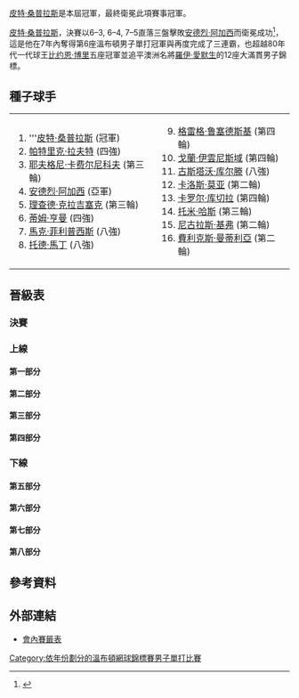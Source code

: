{{noteTA
|G1=Tennis
|1=zh-hans:轮;zh-hant:圈
|2=zh-hans:半区;zh-hant:半部;
|3=zh-hans:半决赛;zh-hk:準決賽;zh-tw:四強;
|4=zh-hans:半準决赛;zh-hk:半準決賽;zh-tw:八強;
|5=zh-hans:溫布爾登;zh-hk:溫布頓;zh-tw:溫布頓;
}}

{{GrandSlamEvents|1999|溫布頓網球錦標賽|
 | defchamp = {{flagicon|USA}} [[皮特·桑普拉斯|皮特·桑普拉斯]]
 | champ = {{flagicon|USA}} [[皮特·桑普拉斯|皮特·桑普拉斯]]
 | runner = {{flagicon|USA}} [[安德烈·阿加西|安德烈·阿加西]]
 | score = 6–3, 6–4, 7–5
}}

{{main|1999年溫布爾登網球錦標賽}}

[[皮特·桑普拉斯|皮特·桑普拉斯]]是本屆冠軍，最終衛冕此項賽事冠軍。

[[皮特·桑普拉斯|皮特·桑普拉斯]]，決賽以6–3, 6–4, 7–5直落三盤擊敗[[安德烈·阿加西|安德烈·阿加西]]而衛冕成功<ref>{{Cite web |url=http://www.nytimes.com/1999/07/05/sports/tennis-sampras-scales-summit-davenport-dismisses-legend-6th-title-comes-against.html |title=TENNIS: Sampras Scales the Summit as Davenport Dismisses a Legend; 6th Title Comes Against Agassi - The New York Times<!-- 机器人生成的标题 --> |accessdate=2010-03-25 |archive-date=2017-09-17 |archive-url=https://web.archive.org/web/20170917221653/http://www.nytimes.com/1999/07/05/sports/tennis-sampras-scales-summit-davenport-dismisses-legend-6th-title-comes-against.html |dead-url=no }}</ref>，這是他在7年內奪得第6座溫布頓男子單打冠軍與再度完成了三連霸，也超越80年代一代球王[[比约恩·博里|比约恩·博里]]五座冠軍並追平澳洲名將[[羅伊·愛默生|羅伊·愛默生]]的12座大滿貫男子錦標。
		
==種子球手==
{|
|valign=top|
<ol>
<li> {{flagicon|USA}} '''[[皮特·桑普拉斯|皮特·桑普拉斯]] (冠軍)
<li> {{flagicon|AUS}} [[帕特里克·拉夫特|帕特里克·拉夫特]] (四強)
<li> {{flagicon|RUS}} [[耶夫格尼·卡费尔尼科夫|耶夫格尼·卡费尔尼科夫]] (第三輪)
<li> {{flagicon|USA}} [[安德烈·阿加西|安德烈·阿加西]] (亞軍)
<li> {{flagicon|NED}} [[理查德·克拉吉塞克|理查德·克拉吉塞克]] (第三輪)
<li> {{flagicon|GBR}} [[蒂姆·亨曼|蒂姆·亨曼]] (四強)
<li> {{flagicon|AUS}} [[馬克·菲利普西斯|馬克·菲利普西斯]] (八強)
<li> {{flagicon|USA}} [[托德·馬丁|托德·馬丁]] (八強)
</ol>
|valign=top|
<ol start=9>
<li> {{flagicon|GBR}} [[格雷格·鲁塞德斯基|格雷格·鲁塞德斯基]] (第四輪)
<li> {{flagicon|CRO}} [[戈蘭·伊雲尼斯域|戈蘭·伊雲尼斯域]] (第四輪)
<li> {{flagicon|BRA}} [[古斯塔沃·库尔滕|古斯塔沃·库尔滕]] (八強)
<li> {{flagicon|ESP}} [[卡洛斯·莫亚|卡洛斯·莫亚]] (第二輪)
<li> {{flagicon|SVK}} [[卡罗尔·库切拉|卡罗尔·库切拉]] (第四輪)
<li> {{flagicon|GER}} [[托米·哈斯|托米·哈斯]] (第三輪)
<li> {{flagicon|GER}} [[尼古拉斯·基弗|尼古拉斯·基弗]] (第二輪)
<li> {{flagicon|ESP}} [[費利克斯·曼蒂利亞|費利克斯·曼蒂利亞]] (第二輪)
</ol>
|}
==晉級表==
{{Draw key}}
=== 決賽 ===
{{8TeamBracket-Tennis5
| RD1=八強
| RD2=四強
| RD3=決賽
| team-width=175

| RD1-team1={{flagicon|USA}} '''[[皮特·桑普拉斯|桑普拉斯]]
| RD1-seed1=1
| RD1-team2={{flagicon|AUS}} [[馬克·菲利普西斯|菲利普西斯]]
| RD1-seed2=7
| RD1-score1-1=4
| RD1-score2-1='''6
| RD1-score1-2='''2
| RD1-score2-2=1
| RD1-score2-3=r

| RD1-team3={{flagicon|FRA}} [[塞德里克·皮奥林|皮奥林]]
| RD1-seed3= 
| RD1-team4={{flagicon|GBR}} '''[[蒂姆·亨曼|亨曼]]
| RD1-seed4=6
| RD1-score3-1=4
| RD1-score4-1='''6
| RD1-score3-2=2
| RD1-score4-2='''6
| RD1-score3-3='''6
| RD1-score4-3=4
| RD1-score3-4=3
| RD1-score4-4='''6

| RD1-team5={{flagicon|BRA}} [[古斯塔沃·库尔滕|库尔滕]]
| RD1-seed5=11
| RD1-team6={{flagicon|USA}} '''[[安德烈·阿加西|阿加西]]
| RD1-seed6=4
| RD1-score5-1=3
| RD1-score6-1='''6
| RD1-score5-2=4
| RD1-score6-2='''6
| RD1-score5-3=4
| RD1-score6-3='''6

| RD1-team7={{flagicon|USA}} [[托德·馬丁|馬丁]]
| RD1-seed7=8
| RD1-team8={{flagicon|AUS}} '''[[帕特里克·拉夫特|拉夫特]]
| RD1-seed8=2
| RD1-score7-1=3
| RD1-score8-1='''6
| RD1-score7-2='''7<sup>7</sup>
| RD1-score8-2=6<sup>5</sup>
| RD1-score7-3=6<sup>5</sup>
| RD1-score8-3='''7<sup>7</sup>
| RD1-score7-4=6<sup>3</sup>
| RD1-score8-4='''7<sup>7</sup>

| RD2-team1={{flagicon|USA}} '''[[皮特·桑普拉斯|桑普拉斯]]
| RD2-seed1=1
| RD2-team2={{flagicon|GBR}} [[蒂姆·亨曼|亨曼]]
| RD2-seed2=6
| RD2-score1-1=3
| RD2-score2-1='''6
| RD2-score1-2='''6
| RD2-score2-2=4
| RD2-score1-3='''6
| RD2-score2-3=3
| RD2-score1-4='''6
| RD2-score2-4=4

| RD2-team3={{flagicon|USA}} '''[[安德烈·阿加西|阿加西]]
| RD2-seed3=4
| RD2-team4={{flagicon|AUS}} [[帕特里克·拉夫特|拉夫特]]
| RD2-seed4=2
| RD2-score3-1='''7
| RD2-score4-1=5
| RD2-score3-2='''7<sup>7</sup>
| RD2-score4-2=6<sup>5</sup>
| RD2-score3-3='''6
| RD2-score4-3=2

| RD3-team1={{flagicon|USA}} '''[[皮特·桑普拉斯|桑普拉斯]]
| RD3-seed1=1
| RD3-team2={{flagicon|USA}} [[安德烈·阿加西|阿加西]]
| RD3-seed2=4
| RD3-score1-1='''6
| RD3-score2-1=3
| RD3-score1-2='''6
| RD3-score2-2=4
| RD3-score1-3='''7
| RD3-score2-3=5
}}

===上線===
====第一部分====
{{16TeamBracket-Compact-Tennis5
| RD1=第一輪
| RD2=第二輪
| RD3=第三輪
| RD4=第四輪

| RD4-team01={{flagicon|USA}} '''[[皮特·桑普拉斯|桑普拉斯]]
| RD4-seed01=1
| RD4-team02={{flagicon|CAN}} [[Daniel_Nestor|D Nestor]]
| RD4-seed02= 
| RD4-score01-1='''6
| RD4-score02-1=3
| RD4-score01-2='''6
| RD4-score02-2=4
| RD4-score01-3='''6
| RD4-score02-3=2

| RD3-team01={{flagicon|USA}} '''[[皮特·桑普拉斯|桑普拉斯]]
| RD3-seed01=1
| RD3-team02={{flagicon|GBR}} [[Danny_Sapsford|D Sapsford]]
| RD3-seed02=Q
| RD3-score01-1='''6
| RD3-score02-1=3
| RD3-score01-2='''6
| RD3-score02-2=4
| RD3-score01-3='''7
| RD3-score02-3=5

| RD3-team03={{flagicon|CAN}} '''[[Daniel_Nestor|D Nestor]]
| RD3-seed03= 
| RD3-team04={{flagicon|USA}} [[Paul_Goldstein|P Goldstein]]
| RD3-seed04= 
| RD3-score03-1='''6
| RD3-score04-1=3
| RD3-score03-2=6<sup>3</sup>
| RD3-score04-2='''7<sup>7</sup>
| RD3-score03-3='''6
| RD3-score04-3=0
| RD3-score03-4=6<sup>4</sup>
| RD3-score04-4='''7<sup>7</sup>
| RD3-score03-5='''6
| RD3-score04-5=4

| RD2-team01={{flagicon|USA}} '''[[皮特·桑普拉斯|桑普拉斯]]
| RD2-seed01=1
| RD2-team02={{flagicon|CAN}} [[Sébastien_Lareau|S Lareau]]
| RD2-seed02= 
| RD2-score01-1='''6
| RD2-score02-1=4
| RD2-score01-2='''6
| RD2-score02-2=2
| RD2-score01-3='''6
| RD2-score02-3=3

| RD2-team03={{flagicon|ESP}} [[Galo_Blanco|G Blanco]]
| RD2-seed03= 
| RD2-team04={{flagicon|GBR}} '''[[Danny_Sapsford|D Sapsford]]
| RD2-seed04=Q
| RD2-score03-1=3
| RD2-score04-1='''6
| RD2-score03-2='''6
| RD2-score04-2=3
| RD2-score03-3=4
| RD2-score04-3='''6
| RD2-score03-4=2
| RD2-score04-4='''6

| RD2-team05={{flagicon|CAN}} '''[[Daniel_Nestor|D Nestor]]
| RD2-seed05= 
| RD2-team06={{flagicon|UKR}} [[Andriy_Medvedev|A Medvedev]]
| RD2-seed06= 
| RD2-score05-1='''6
| RD2-score06-1=1
| RD2-score05-2='''7
| RD2-score06-2=5
| RD2-score05-3='''6
| RD2-score06-3=3

| RD2-team07={{flagicon|USA}} '''[[Paul_Goldstein|P Goldstein]]
| RD2-seed07= 
| RD2-team08={{flagicon|ESP}} [[費利克斯·曼蒂利亞|曼蒂利亞]]
| RD2-seed08=16
| RD2-score07-1='''6
| RD2-score08-1=2
| RD2-score07-2='''6
| RD2-score08-2=4
| RD2-score07-3=6<sup>5</sup>
| RD2-score08-3='''7<sup>7</sup>
| RD2-score07-4='''6
| RD2-score08-4=2

| RD1-team01={{flagicon|USA}} '''[[皮特·桑普拉斯|桑普拉斯]]
| RD1-seed01=1
| RD1-team02={{flagicon|AUS}} [[Scott_Draper|S Draper]]
| RD1-seed02= 
| RD1-score01-1='''6
| RD1-score02-1=3
| RD1-score01-2='''6
| RD1-score02-2=4
| RD1-score01-3='''6
| RD1-score02-3=4

| RD1-team03={{flagicon|CAN}} '''[[Sébastien_Lareau|S Lareau]]
| RD1-seed03= 
| RD1-team04={{flagicon|ZIM}} [[Wayne_Black|W Black]]
| RD1-seed04= 
| RD1-score03-1='''6
| RD1-score04-1=1
| RD1-score03-2=3
| RD1-score04-2='''6
| RD1-score03-3='''6
| RD1-score04-3=3
| RD1-score03-4='''6
| RD1-score04-4=3

| RD1-team05={{flagicon|ESP}} '''[[Galo_Blanco|G Blanco]]
| RD1-seed05= 
| RD1-team06={{flagicon|JPN}} [[Takao_Suzuki|T Suzuki]]
| RD1-seed06= 
| RD1-score05-1='''6
| RD1-score06-1=4
| RD1-score05-2=3
| RD1-score06-2='''6
| RD1-score05-3='''7<sup>7</sup>
| RD1-score06-3=6<sup>4</sup>
| RD1-score05-4='''7<sup>9</sup>
| RD1-score06-4=6<sup>7</sup>

| RD1-team07={{flagicon|ESP}} [[Julian_Alonso|J Alonso]]
| RD1-seed07= 
| RD1-team08={{flagicon|GBR}} '''[[Danny_Sapsford|D Sapsford]]
| RD1-seed08=Q
| RD1-score07-1=2
| RD1-score08-1='''6
| RD1-score07-2=2
| RD1-score08-2='''6
| RD1-score07-3=5
| RD1-score08-3='''7

| RD1-team09={{flagicon|CAN}} '''[[Daniel_Nestor|D Nestor]]
| RD1-seed09= 
| RD1-team10={{flagicon|AUT}} [[Stefan_Koubek|S Koubek]]
| RD1-seed10= 
| RD1-score09-1='''6
| RD1-score10-1=2
| RD1-score09-2='''6
| RD1-score10-2=3
| RD1-score09-3='''6
| RD1-score10-3=4

| RD1-team11={{flagicon|UKR}} '''[[Andriy_Medvedev|A Medvedev]]
| RD1-seed11= 
| RD1-team12={{flagicon|DEU}} [[Bernd_Karbacher|B Karbacher]]
| RD1-seed12= 
| RD1-score11-1='''7<sup>7</sup>
| RD1-score12-1=6<sup>1</sup>
| RD1-score11-2='''7<sup>7</sup>
| RD1-score12-2=6<sup>3</sup>
| RD1-score11-3='''6
| RD1-score12-3=4

| RD1-team13={{flagicon|NED}} [[Jan_Siemerink|J Siemerink]]
| RD1-seed13= 
| RD1-team14={{flagicon|USA}} '''[[Paul_Goldstein|P Goldstein]]
| RD1-seed14= 
| RD1-score13-1=4
| RD1-score14-1='''6
| RD1-score13-2='''7
| RD1-score14-2=5
| RD1-score13-3='''6
| RD1-score14-3=4
| RD1-score13-4=2
| RD1-score14-4='''6
| RD1-score13-5=1
| RD1-score14-5='''6

| RD1-team15={{flagicon|USA}} [[Vince_Spadea|V Spadea]]
| RD1-seed15= 
| RD1-team16={{flagicon|ESP}} '''[[費利克斯·曼蒂利亞|曼蒂利亞]]
| RD1-seed16=16
| RD1-score15-1=6<sup>2</sup>
| RD1-score16-1='''7<sup>7</sup>
| RD1-score15-2=6<sup>4</sup>
| RD1-score16-2='''7<sup>7</sup>
| RD1-score15-3='''6
| RD1-score16-3=4
| RD1-score15-4=6<sup>7</sup>
| RD1-score16-4='''7<sup>9</sup>
}}

====第二部分====
{{16TeamBracket-Compact-Tennis5
| RD1=第一輪
| RD2=第二輪
| RD3=第三輪
| RD4=第四輪

| RD4-team01={{flagicon|GBR}} [[格雷格·鲁塞德斯基|鲁塞德斯基]]
| RD4-seed01=9
| RD4-team02={{flagicon|AUS}} '''[[馬克·菲利普西斯|菲利普西斯]]
| RD4-seed02=7
| RD4-score01-1='''6'''
| RD4-score02-1=2
| RD4-score01-2=6<sup>4</sup>
| RD4-score02-2='''7<sup>7</sup>'''
| RD4-score01-3=3
| RD4-score02-3='''6'''
| RD4-score01-4=1
| RD4-score02-4='''6'''

| RD3-team01={{flagicon|GBR}} '''[[格雷格·鲁塞德斯基|鲁塞德斯基]]
| RD3-seed01=9
| RD3-team02={{flagicon|SWE}} [[Magnus_Norman|M Norman]]
| RD3-seed02= 
| RD3-score01-1='''6'''
| RD3-score02-1=3
| RD3-score01-2='''6'''
| RD3-score02-2=4
| RD3-score01-3='''7'''
| RD3-score02-3=5

| RD3-team03={{flagicon|ESP}} [[Francisco_Clavet|F Clavet]]
| RD3-seed03= 
| RD3-team04={{flagicon|AUS}} '''[[馬克·菲利普西斯|菲利普西斯]]
| RD3-seed04=7
| RD3-score03-1=5
| RD3-score04-1='''7'''
| RD3-score03-2=4
| RD3-score04-2='''6'''
| RD3-score03-3=4
| RD3-score04-3='''6'''

| RD2-team01={{flagicon|GBR}} '''[[格雷格·鲁塞德斯基|鲁塞德斯基]]
| RD2-seed01=9
| RD2-team02={{flagicon|GBR}} [[Arvind_Parmar|A Parmar]]
| RD2-seed02=Q
| RD2-score01-1='''6'''
| RD2-score02-1=3
| RD2-score01-2='''6'''
| RD2-score02-2=4
| RD2-score01-3='''7<sup>7</sup>'''
| RD2-score02-3=6<sup>3</sup>

| RD2-team03={{flagicon|SWE}} '''[[Magnus_Norman|M Norman]]
| RD2-seed03= 
| RD2-team04={{flagicon|FRA}} [[Fabrice_Santoro|F Santoro]]
| RD2-seed04= 
| RD2-score03-1='''6'''
| RD2-score04-1=2
| RD2-score03-2='''6'''
| RD2-score04-2=3
| RD2-score03-3='''7<sup>7</sup>'''
| RD2-score04-3=6<sup>5</sup>

| RD2-team05={{flagicon|SWE}} [[Thomas_Johansson|T Johansson]]
| RD2-seed05= 
| RD2-team06={{flagicon|ESP}} '''[[Francisco_Clavet|F Clavet]]'''
| RD2-seed06= 
| RD2-score05-1='''6'''
| RD2-score06-1=4
| RD2-score05-2='''6'''
| RD2-score06-2=1
| RD2-score05-3=1
| RD2-score06-3='''6'''
| RD2-score05-4=3
| RD2-score06-4='''6'''
| RD2-score05-5=4
| RD2-score06-5='''6'''

| RD2-team07={{flagicon|AUS}} [[Mark_Woodforde|M Woodforde]]
| RD2-seed07= 
| RD2-team08={{flagicon|AUS}} '''[[馬克·菲利普西斯|菲利普西斯]]
| RD2-seed08=7
| RD2-score07-1='''7<sup>7</sup>'''
| RD2-score08-1=6<sup>4</sup>
| RD2-score07-2=6<sup>6</sup>
| RD2-score08-2='''7<sup>8</sup>'''
| RD2-score07-3=6<sup>5</sup>
| RD2-score08-3='''7<sup>7</sup>'''
| RD2-score07-4=4
| RD2-score08-4='''6'''

| RD1-team01={{flagicon|GBR}} '''[[格雷格·鲁塞德斯基|鲁塞德斯基]]
| RD1-seed01=9
| RD1-team02={{flagicon|AUS}} [[Jason_Stoltenberg|J Stoltenberg]]
| RD1-seed02= 
| RD1-score01-1='''6'''
| RD1-score02-1=1
| RD1-score01-2='''6'''
| RD1-score02-2=4
| RD1-score01-3='''6'''
| RD1-score02-3=2

| RD1-team03={{flagicon|ESP}} [[Álbert_Costa|Á Costa]]
| RD1-seed03= 
| RD1-team04={{flagicon|GBR}} '''[[Arvind_Parmar|A Parmar]]
| RD1-seed04=Q
| RD1-score03-1='''6'''
| RD1-score04-1=0
| RD1-score03-2=6<sup>5</sup>
| RD1-score04-2='''7<sup>7</sup>'''
| RD1-score03-3=3
| RD1-score04-3='''6'''
| RD1-score03-4=3
| RD1-score04-4='''6'''

| RD1-team05={{flagicon|ARG}} [[Gastón_Gaudio|G Gaudio]]
| RD1-seed05= 
| RD1-team06={{flagicon|SWE}} '''[[Magnus_Norman|M Norman]]
| RD1-seed06= 
| RD1-score05-1=4
| RD1-score06-1='''6'''
| RD1-score05-2=5
| RD1-score06-2='''7'''
| RD1-score05-3=5
| RD1-score06-3='''7'''

| RD1-team07={{flagicon|GBR}} [[Luke_Milligan|L Milligan]]
| RD1-seed07=WC
| RD1-team08={{flagicon|FRA}} '''[[Fabrice_Santoro|F Santoro]]
| RD1-seed08= 
| RD1-score07-1=4
| RD1-score08-1='''6'''
| RD1-score07-2=5
| RD1-score08-2='''7'''
| RD1-score07-3=6<sup>0</sup>
| RD1-score08-3='''7<sup>7</sup>'''

| RD1-team09={{flagicon|SWE}} '''[[Thomas_Johansson|T Johansson]]
| RD1-seed09= 
| RD1-team10={{flagicon|USA}} [[Richey_Reneberg|R Reneberg]]
| RD1-seed10=Q
| RD1-score09-1=5
| RD1-score10-1='''7'''
| RD1-score09-2='''7<sup>7</sup>'''
| RD1-score10-2=6<sup>5</sup>
| RD1-score09-3='''6'''
| RD1-score10-3=3
| RD1-score09-4=4
| RD1-score10-4='''6'''
| RD1-score09-5='''6'''
| RD1-score10-5=1

| RD1-team11={{flagicon|GER}} [[Michael_Kohlmann|M Kohlmann]]
| RD1-seed11=LL
| RD1-team12={{flagicon|ESP}} '''[[Francisco_Clavet|F Clavet]]
| RD1-seed12= 
| RD1-score11-1=2
| RD1-score12-1='''6'''
| RD1-score11-2='''6'''
| RD1-score12-2=1
| RD1-score11-3='''6'''
| RD1-score12-3=3
| RD1-score11-4=5
| RD1-score12-4='''7'''
| RD1-score11-5=4
| RD1-score12-5='''6'''

| RD1-team13={{flagicon|AUS}} '''[[Mark_Woodforde|M Woodforde]]
| RD1-seed13= 
| RD1-team14={{flagicon|SVK}} [[Dominik_Hrbatý|D Hrbatý]]
| RD1-seed14= 
| RD1-score13-1='''6'''
| RD1-score14-1=4
| RD1-score13-2='''6'''
| RD1-score14-2=2
| RD1-score13-3='''6'''
| RD1-score14-3=2

| RD1-team15={{flagicon|BEL}} [[Xavier_Malisse|X Malisse]]
| RD1-seed15= 
| RD1-team16={{flagicon|AUS}} '''[[馬克·菲利普西斯|菲利普西斯]]
| RD1-seed16=7
| RD1-score15-1='''7<sup>7</sup>'''
| RD1-score16-1=6<sup>4</sup>
| RD1-score15-2=4
| RD1-score16-2='''6'''
| RD1-score15-3=3
| RD1-score16-3='''6'''
| RD1-score15-4=4
| RD1-score16-4='''6'''
}}

====第三部分====
{{16TeamBracket-Compact-Tennis5
| RD1=第一輪
| RD2=第二輪
| RD3=第三輪
| RD4=第四輪

| RD4-team01={{flagicon|FRA}} '''[[塞德里克·皮奥林|皮奥林]]'''
| RD4-seed01= 
| RD4-team02={{flagicon|SVK}} [[卡罗尔·库切拉|库切拉]]
| RD4-seed02=13
| RD4-score01-1='''6'''
| RD4-score02-1=4
| RD4-score01-2=5
| RD4-score02-2='''7'''
| RD4-score01-3='''7<sup>7</sup>'''
| RD4-score02-3=6<sup>5</sup>
| RD4-score01-4=4
| RD4-score02-4='''6'''
| RD4-score01-5='''6'''
| RD4-score02-5=3

| RD3-team01={{flagicon|RUS}} [[耶夫格尼·卡费尔尼科夫|卡费尔尼科夫]]
| RD3-seed01=3
| RD3-team02={{flagicon|FRA}} '''[[塞德里克·皮奥林|皮奥林]]'''
| RD3-seed02= 
| RD3-score01-1='''6'''
| RD3-score02-1=3
| RD3-score01-2=4
| RD3-score02-2='''6'''
| RD3-score01-3=0
| RD3-score02-3='''1'''
| RD3-score01-4=r

| RD3-team03={{flagicon|CZE}} [[Daniel_Vacek|D Vacek]]
| RD3-seed03= 
| RD3-team04={{flagicon|SVK}} '''[[卡罗尔·库切拉|库切拉]]'''
| RD3-seed04=13
| RD3-score03-1=1
| RD3-score04-1='''6'''
| RD3-score03-2=3
| RD3-score04-2='''6'''
| RD3-score03-3='''6'''
| RD3-score04-3=3
| RD3-score03-4=6<sup>4</sup>
| RD3-score04-4='''7<sup>7</sup>'''

| RD2-team01={{flagicon|RUS}} '''[[耶夫格尼·卡费尔尼科夫|卡费尔尼科夫]]'''
| RD2-seed01=3
| RD2-team02={{flagicon|THA}} [[Paradorn_Srichaphan|P Srichaphan]]
| RD2-seed02=Q
| RD2-score01-1=6<sup>4</sup>
| RD2-score02-1='''7<sup>7</sup>'''
| RD2-score01-2='''6'''
| RD2-score02-2=4
| RD2-score01-3='''7<sup>7</sup>'''
| RD2-score02-3=6<sup>4</sup>
| RD2-score01-4='''6'''
| RD2-score02-4=4

| RD2-team03={{flagicon|FRA}} '''[[塞德里克·皮奥林|皮奥林]]'''
| RD2-seed03= 
| RD2-team04={{flagicon|FRA}} [[Arnaud_Clément|A Clément]]
| RD2-seed04= 
| RD2-score03-1='''6'''
| RD2-score04-1=3
| RD2-score03-2='''6'''
| RD2-score04-2=1
| RD2-score03-3='''6'''
| RD2-score04-3=3

| RD2-team05={{flagicon|CZE}} '''[[Daniel_Vacek|D Vacek]]'''
| RD2-seed05= 
| RD2-team06={{flagicon|ITA}} [[Gianluca_Pozzi|G Pozzi]]
| RD2-seed06= 
| RD2-score05-1=4
| RD2-score06-1='''6'''
| RD2-score05-2='''6'''
| RD2-score06-2=3
| RD2-score05-3='''7<sup>8</sup>'''
| RD2-score06-3=6<sup>6</sup>
| RD2-score05-4=5
| RD2-score06-4='''7'''
| RD2-score05-5='''6'''
| RD2-score06-5=3

| RD2-team07={{flagicon|BRA}} [[André_Sá|A Sá]]
| RD2-seed07=Q
| RD2-team08={{flagicon|SVK}} '''[[卡罗尔·库切拉|库切拉]]
| RD2-seed08=13
| RD2-score07-1=6<sup>4</sup>
| RD2-score08-1='''7<sup>7</sup>'''
| RD2-score07-2=3
| RD2-score08-2='''6'''
| RD2-score07-3=2
| RD2-score08-3='''6'''

| RD1-team01={{flagicon|RUS}} '''[[耶夫格尼·卡费尔尼科夫|卡费尔尼科夫]]
| RD1-seed01=3
| RD1-team02={{flagicon|SWE}} [[Magnus_Larsson|M Larsson]]
| RD1-seed02= 
| RD1-score01-1=6<sup>4</sup>
| RD1-score02-1='''7<sup>7</sup>'''
| RD1-score01-2='''7'''
| RD1-score02-2=5
| RD1-score01-3='''7<sup>8</sup>'''
| RD1-score02-3=6<sup>6</sup>
| RD1-score01-4=4
| RD1-score02-4='''6'''
| RD1-score01-5='''7'''
| RD1-score02-5=5

| RD1-team03={{flagicon|THA}} '''[[Paradorn_Srichaphan|P Srichaphan]]
| RD1-seed03=Q
| RD1-team04={{flagicon|FRA}} [[Guillaume_Raoux|G Raoux]]
| RD1-seed04= 
| RD1-score03-1='''6'''
| RD1-score04-1=2
| RD1-score03-2='''6'''
| RD1-score04-2=4
| RD1-score03-3='''7<sup>9</sup>'''
| RD1-score04-3=6<sup>7</sup>

| RD1-team05={{flagicon|CZE}} [[Martin_Damm|M Damm]]
| RD1-seed05= 
| RD1-team06={{flagicon|FRA}} '''[[塞德里克·皮奥林|皮奥林]]
| RD1-seed06= 
| RD1-score05-1=6<sup>7</sup>
| RD1-score06-1='''7<sup>9</sup>'''
| RD1-score05-2=4
| RD1-score06-2='''6'''
| RD1-score05-3=2
| RD1-score06-3='''6'''

| RD1-team07={{flagicon|FRA}} '''[[Arnaud_Clément|A Clément]]
| RD1-seed07= 
| RD1-team08={{flagicon|ESP}} [[Albert_Portas|A Portas]]
| RD1-seed08= 
| RD1-score07-1='''6'''
| RD1-score08-1=3
| RD1-score07-2='''6'''
| RD1-score08-2=2
| RD1-score07-3='''6'''
| RD1-score08-3=4

| RD1-team09={{flagicon|CZE}} '''[[Daniel_Vacek|D Vacek]]
| RD1-seed09= 
| RD1-team10={{flagicon|CZE}} [[Bohdan_Ulihrach|B Ulihrach]]
| RD1-seed10= 
| RD1-score09-1='''6'''
| RD1-score10-1=1
| RD1-score09-2='''6'''
| RD1-score10-2=2
| RD1-score09-3='''6'''
| RD1-score10-3=4

| RD1-team11={{flagicon|ITA}} '''[[Gianluca_Pozzi|G Pozzi]]
| RD1-seed11= 
| RD1-team12={{flagicon|BLR}} [[Vladimir_Voltchkov|V Voltchkov]]
| RD1-seed12= 
| RD1-score11-1='''7<sup>8</sup>'''
| RD1-score12-1=6<sup>6</sup>
| RD1-score11-2='''6'''
| RD1-score12-2=2
| RD1-score11-3='''6'''
| RD1-score12-3=2

| RD1-team13={{flagicon|BRA}} '''[[André_Sá|A Sá]]
| RD1-seed13=Q
| RD1-team14={{flagicon|IND}} [[Leander_Paes|L Paes]]
| RD1-seed14= 
| RD1-score13-1='''6'''
| RD1-score14-1=4
| RD1-score13-2='''6'''
| RD1-score14-2=4
| RD1-score13-3='''7<sup>7</sup>'''
| RD1-score14-3=6<sup>4</sup>

| RD1-team15={{flagicon|MEX}} [[Alejandro_Hernandez|A Hernandez]]
| RD1-seed15=Q
| RD1-team16={{flagicon|SVK}} '''[[卡罗尔·库切拉|库切拉]]
| RD1-seed16=13
| RD1-score15-1=2
| RD1-score16-1='''6'''
| RD1-score15-2=1
| RD1-score16-2='''6'''
| RD1-score15-3=2
| RD1-score16-3='''6'''
}}

====第四部分====
{{16TeamBracket-Compact-Tennis5
| RD1=第一輪
| RD2=第二輪
| RD3=第三輪
| RD4=第四輪

| RD4-team01={{flagicon|USA}} [[吉姆·考瑞尔|考瑞尔]]
| RD4-seed01= 
| RD4-team02={{flagicon|GBR}} '''[[蒂姆·亨曼|亨曼]]
| RD4-seed02=6
| RD4-score01-1='''6'''
| RD4-score02-1=4
| RD4-score01-2=5
| RD4-score02-2='''7'''
| RD4-score01-3=5
| RD4-score02-3='''7'''
| RD4-score01-4='''7<sup>7</sup>'''
| RD4-score02-4=6<sup>5</sup>
| RD4-score01-5=7
| RD4-score02-5='''9'''

| RD3-team01={{flagicon|USA}} '''[[吉姆·考瑞尔|考瑞尔]]
| RD3-seed01= 
| RD3-team02={{flagicon|NED}} [[Sjeng_Schalken|S Schalken]]
| RD3-seed02= 
| RD3-score01-1='''7<sup>7</sup>'''
| RD3-score02-1=6<sup>2</sup>
| RD3-score01-2=3
| RD3-score02-2='''6'''
| RD3-score01-3=3
| RD3-score02-3='''6'''
| RD3-score01-4='''7'''
| RD3-score02-4=5
| RD3-score01-5='''13'''
| RD3-score02-5=11

| RD3-team03={{flagicon|FRA}} [[Sébastien_Grosjean|S Grosjean]]
| RD3-seed03= 
| RD3-team04={{flagicon|GBR}} '''[[蒂姆·亨曼|亨曼]]
| RD3-seed04=6
| RD3-score03-1=1
| RD3-score04-1='''6'''
| RD3-score03-2='''7<sup>10</sup>'''
| RD3-score04-2=6<sup>8</sup>
| RD3-score03-3=3
| RD3-score04-3='''6'''
| RD3-score03-4=2
| RD3-score04-4='''6'''

| RD2-team01={{flagicon|ESP}} [[卡洛斯·莫亚|莫亚]]
| RD2-seed01=12
| RD2-team02={{flagicon|USA}} '''[[吉姆·考瑞尔|考瑞尔]]
| RD2-seed02= 
| RD2-score01-1=3
| RD2-score02-1='''6'''
| RD2-score01-2='''6'''
| RD2-score02-2=3
| RD2-score01-3=6<sup>1</sup>
| RD2-score02-3='''7<sup>7</sup>'''
| RD2-score01-4='''6'''
| RD2-score02-4=3
| RD2-score01-5=2
| RD2-score02-5='''6'''

| RD2-team03={{flagicon|AUS}} [[Andrew_Ilie|A Ilie]]
| RD2-seed03= 
| RD2-team04={{flagicon|NED}} '''[[Sjeng_Schalken|S Schalken]]
| RD2-seed04= 
| RD2-score03-1=4
| RD2-score04-1='''6'''
| RD2-score03-2=1
| RD2-score04-2='''6'''
| RD2-score03-3='''6'''
| RD2-score04-3=2
| RD2-score03-4=3
| RD2-score04-4='''6'''

| RD2-team05={{flagicon|FRA}} '''[[Sébastien_Grosjean|S Grosjean]]
| RD2-seed05= 
| RD2-team06={{flagicon|GBR}} [[傑米·德爾加多|傑米·德爾加多]]
| RD2-seed06=Q
| RD2-score05-1='''6'''
| RD2-score06-1=2
| RD2-score05-2='''6'''
| RD2-score06-2=2
| RD2-score05-3='''7<sup>7</sup>'''
| RD2-score06-3=6<sup>2</sup>

| RD2-team07={{flagicon|USA}} [[Chris_Woodruff|C Woodruff]]
| RD2-seed07= 
| RD2-team08={{flagicon|GBR}} '''[[蒂姆·亨曼|亨曼]]
| RD2-seed08=6
| RD2-score07-1=4
| RD2-score08-1='''6'''
| RD2-score07-2=3
| RD2-score08-2='''6'''
| RD2-score07-3=6<sup>4</sup>
| RD2-score08-3='''7<sup>7</sup>'''

| RD1-team01={{flagicon|ESP}} '''[[卡洛斯·莫亚|莫亚]]
| RD1-seed01=12
| RD1-team02={{flagicon|SVK}} [[Ján_Krošlák|J Krošlák]]
| RD1-seed02= 
| RD1-score01-1='''6'''
| RD1-score02-1=4
| RD1-score01-2='''7'''
| RD1-score02-2=5
| RD1-score01-3='''6'''
| RD1-score02-3=2

| RD1-team03={{flagicon|GBR}} [[Barry_Cowan_(tennis)|B Cowan]]
| RD1-seed03=WC
| RD1-team04={{flagicon|USA}} '''[[吉姆·考瑞尔|考瑞尔]]
| RD1-seed04= 
| RD1-score03-1=3
| RD1-score04-1='''6'''
| RD1-score03-2=4
| RD1-score04-2='''6'''
| RD1-score03-3=4
| RD1-score04-3='''6'''

| RD1-team05={{flagicon|RSA}} [[Wayne_Ferreira|W Ferreira]]
| RD1-seed05= 
| RD1-team06={{flagicon|AUS}} '''[[Andrew_Ilie|A Ilie]]
| RD1-seed06= 
| RD1-score05-1=6<sup>13</sup>
| RD1-score06-1='''7<sup>15</sup>'''
| RD1-score05-2=5
| RD1-score06-2='''7'''
| RD1-score05-3='''7<sup>12</sup>'''
| RD1-score06-3=6<sup>10</sup>
| RD1-score05-4=1
| RD1-score06-4='''6'''

| RD1-team07={{flagicon|NED}} '''[[Sjeng_Schalken|S Schalken]]
| RD1-seed07= 
| RD1-team08={{flagicon|ITA}} [[Davide_Sanguinetti|D Sanguinetti]]
| RD1-seed08= 
| RD1-score07-1=5
| RD1-score08-1='''7'''
| RD1-score07-2='''6'''
| RD1-score08-2=4
| RD1-score07-3=6<sup>5</sup>
| RD1-score08-3='''7<sup>7</sup>'''
| RD1-score07-4='''7'''
| RD1-score08-4=5
| RD1-score07-5='''6'''
| RD1-score08-5=3

| RD1-team09={{flagicon|FRA}} '''[[Sébastien_Grosjean|S Grosjean]]
| RD1-seed09= 
| RD1-team10={{flagicon|ZIM}} [[Byron_Black|B Black]]
| RD1-seed10= 
| RD1-score09-1=5
| RD1-score10-1='''7'''
| RD1-score09-2='''6'''
| RD1-score10-2=0
| RD1-score09-3='''7'''
| RD1-score10-3=5
| RD1-score09-4='''7'''
| RD1-score10-4=5

| RD1-team11={{flagicon|PAR}} [[Ramón_Delgado|R Delgado]]
| RD1-seed11= 
| RD1-team12={{flagicon|GBR}} '''[[傑米·德爾加多|傑米·德爾加多]]
| RD1-seed12=Q
| RD1-score11-1=2
| RD1-score12-1='''6'''
| RD1-score11-2=1
| RD1-score12-2='''6'''
| RD1-score11-3=5
| RD1-score12-3='''7'''

| RD1-team13={{flagicon|USA}} '''[[Chris_Woodruff|C Woodruff]]
| RD1-seed13= 
| RD1-team14={{flagicon|ARM}} [[Sargis_Sargsian|S Sargsian]]
| RD1-seed14= 
| RD1-score13-1='''6'''
| RD1-score14-1=3
| RD1-score13-2=3
| RD1-score14-2='''6'''
| RD1-score13-3='''6'''
| RD1-score14-3=3
| RD1-score13-4=6<sup>7</sup>
| RD1-score14-4='''7<sup>9</sup>'''
| RD1-score13-5='''6'''
| RD1-score14-5=2

| RD1-team15={{flagicon|FRA}} [[Arnaud_di_Pasquale|A di Pasquale]]
| RD1-seed15= 
| RD1-team16={{flagicon|GBR}} '''[[蒂姆·亨曼|亨曼]]
| RD1-seed16=6
| RD1-score15-1=4
| RD1-score16-1='''6'''
| RD1-score15-2=0
| RD1-score16-2='''6'''
| RD1-score15-3='''6'''
| RD1-score16-3=3
| RD1-score15-4=6<sup>1</sup>
| RD1-score16-4='''7<sup>7</sup>'''
}}

===下線===
====第五部分====
{{16TeamBracket-Compact-Tennis5
| RD1=第一輪
| RD2=第二輪
| RD3=第三輪
| RD4=第四輪

| RD4-team01={{flagicon|SUI}} [[Lorenzo_Manta|L Manta]]
| RD4-seed01=Q
| RD4-team02={{flagicon|BRA}} '''[[古斯塔沃·库尔滕|库尔滕]]
| RD4-seed02=11
| RD4-score01-1=5
| RD4-score02-1='''7'''
| RD4-score01-2=4
| RD4-score02-2='''6'''
| RD4-score01-3='''7'''
| RD4-score02-3=5
| RD4-score01-4=3
| RD4-score02-4='''6'''

| RD3-team01={{flagicon|NED}} [[理查德·克拉吉塞克|克拉吉塞克]]
| RD3-seed01=5
| RD3-team02={{flagicon|SUI}} '''[[Lorenzo_Manta|L Manta]]
| RD3-seed02=Q
| RD3-score01-1=3
| RD3-score02-1='''6'''
| RD3-score01-2=6<sup>5</sup>
| RD3-score02-2='''7<sup>7</sup>'''
| RD3-score01-3='''6'''
| RD3-score02-3=4
| RD3-score01-4='''6'''
| RD3-score02-4=4
| RD3-score01-5=4
| RD3-score02-5='''6'''

| RD3-team03={{flagicon|Yugoslavia|FR}} [[Nenad_Zimonjić|N Zimonjić]]
| RD3-seed03=Q
| RD3-team04={{flagicon|BRA}} '''[[古斯塔沃·库尔滕|库尔滕]]
| RD3-seed04=11
| RD3-score03-1=4
| RD3-score04-1='''6'''
| RD3-score03-2=4
| RD3-score04-2='''6'''
| RD3-score03-3=2
| RD3-score04-3='''6'''

| RD2-team01={{flagicon|NED}} '''[[理查德·克拉吉塞克|克拉吉塞克]]
| RD2-seed01=5
| RD2-team02={{flagicon|AUS}} [[Todd_Woodbridge|T Woodbridge]]
| RD2-seed02= 
| RD2-score01-1='''7'''
| RD2-score02-1=5
| RD2-score01-2='''6'''
| RD2-score02-2=4
| RD2-score01-3='''6'''
| RD2-score02-3=4

| RD2-team03={{flagicon|SUI}} '''[[Lorenzo_Manta|L Manta]]
| RD2-seed03=Q
| RD2-team04={{flagicon|USA}} [[Jan-Michael_Gambill|J-M Gambill]]
| RD2-seed04= 
| RD2-score03-1='''6'''
| RD2-score04-1=4
| RD2-score03-2='''6'''
| RD2-score04-2=4
| RD2-score03-3=3
| RD2-score04-3='''6'''
| RD2-score03-4=6<sup>4</sup>
| RD2-score04-4='''7<sup>7</sup>'''
| RD2-score03-5='''6'''
| RD2-score04-5=3

| RD2-team05={{flagicon|Yugoslavia|FR}} '''[[Nenad_Zimonjić|N Zimonjić]]
| RD2-seed05=Q
| RD2-team06={{flagicon|USA}} [[Jeff_Tarango|J Tarango]]
| RD2-seed06= 
| RD2-score05-1='''7<sup>7</sup>'''
| RD2-score06-1=6<sup>5</sup>
| RD2-score05-2=1
| RD2-score06-2='''6'''
| RD2-score05-3='''6'''
| RD2-score06-3=3
| RD2-score05-4='''7<sup>8</sup>'''
| RD2-score06-4=6<sup>6</sup>

| RD2-team07={{flagicon|GER}} [[David_Prinosil|D Prinosil]]
| RD2-seed07= 
| RD2-team08={{flagicon|BRA}} '''[[古斯塔沃·库尔滕|库尔滕]]
| RD2-seed08=11
| RD2-score07-1=3
| RD2-score08-1='''6'''
| RD2-score07-2=3
| RD2-score08-2='''6'''
| RD2-score07-3=2
| RD2-score08-3='''6'''

| RD1-team01={{flagicon|NED}} '''[[理查德·克拉吉塞克|克拉吉塞克]]
| RD1-seed01=5
| RD1-team02={{flagicon|NOR}} [[Christian_Ruud|C Ruud]]
| RD1-seed02= 
| RD1-score01-1='''6'''
| RD1-score02-1=2
| RD1-score01-2='''6'''
| RD1-score02-2=3
| RD1-score01-3='''6'''
| RD1-score02-3=1

| RD1-team03={{flagicon|BUL}} [[Orlin_Stanoytchev|O Stanoytchev]]
| RD1-seed03= 
| RD1-team04={{flagicon|AUS}} '''[[Todd_Woodbridge|T Woodbridge]]
| RD1-seed04= 
| RD1-score03-1=3
| RD1-score04-1='''6'''
| RD1-score03-2='''7<sup>7</sup>'''
| RD1-score04-2=6<sup>4</sup>
| RD1-score03-3=4
| RD1-score04-3='''6'''
| RD1-score03-4='''7<sup>7</sup>'''
| RD1-score04-4=6<sup>5</sup>
| RD1-score03-5=8
| RD1-score04-5='''10'''

| RD1-team05={{flagicon|SUI}} '''[[Lorenzo_Manta|L Manta]]
| RD1-seed05=Q
| RD1-team06={{flagicon|GBR}} [[Tom_Spinks|T Spinks]]
| RD1-seed06=WC
| RD1-score05-1=6<sup>5</sup>
| RD1-score06-1='''7<sup>7</sup>'''
| RD1-score05-2='''7<sup>7</sup>'''
| RD1-score06-2=6<sup>3</sup>
| RD1-score05-3='''7<sup>7</sup>'''
| RD1-score06-3=6<sup>2</sup>
| RD1-score05-4='''6'''
| RD1-score06-4=2

| RD1-team07={{flagicon|USA}} '''[[Jan-Michael_Gambill|J-M Gambill]]
| RD1-seed07= 
| RD1-team08={{flagicon|ARG}} [[Franco_Squillari|F Squillari]]
| RD1-seed08= 
| RD1-score07-1='''6'''
| RD1-score08-1=1
| RD1-score07-2='''6'''
| RD1-score08-2=3
| RD1-score07-3='''7<sup>7</sup>'''
| RD1-score08-3=6<sup>5</sup>

| RD1-team09={{flagicon|Yugoslavia|FR}} '''[[Nenad_Zimonjić|N Zimonjić]]
| RD1-seed09=Q
| RD1-team10={{flagicon|ROM}} [[Dinu_Pescariu|D Pescariu]]
| RD1-seed10= 
| RD1-score09-1='''7<sup>7</sup>'''
| RD1-score10-1=6<sup>4</sup>
| RD1-score09-2='''7<sup>7</sup>'''
| RD1-score10-2=6<sup>3</sup>
| RD1-score09-3=6<sup>6</sup>
| RD1-score10-3='''7<sup>8</sup>'''
| RD1-score09-4='''6'''
| RD1-score10-4=4

| RD1-team11={{flagicon|CRC}} [[Juan_Antonio_Marín|J A Marín]]
| RD1-seed11= 
| RD1-team12={{flagicon|USA}} '''[[Jeff_Tarango|J Tarango]]
| RD1-seed12= 
| RD1-score11-1=4
| RD1-score12-1='''6'''
| RD1-score11-2=1
| RD1-score12-2='''6'''
| RD1-score11-3=5
| RD1-score12-3='''7'''

| RD1-team13={{flagicon|ARG}} [[Martín_Rodríguez_(tennis)|M Rodríguez]]
| RD1-seed13= 
| RD1-team14={{flagicon|GER}} '''[[David_Prinosil|D Prinosil]]
| RD1-seed14= 
| RD1-score13-1=5
| RD1-score14-1='''7'''
| RD1-score13-2=4
| RD1-score14-2='''6'''
| RD1-score13-3=6<sup>5</sup>
| RD1-score14-3='''7<sup>7</sup>'''

| RD1-team15={{flagicon|GBR}} [[Chris_Wilkinson_(tennis)|C Wilkinson]]
| RD1-seed15=WC
| RD1-team16={{flagicon|BRA}} '''[[古斯塔沃·库尔滕|库尔滕]]
| RD1-seed16=11
| RD1-score15-1=4
| RD1-score16-1='''6'''
| RD1-score15-2=4
| RD1-score16-2='''6'''
| RD1-score15-3=4
| RD1-score16-3='''6'''
}}

====第六部分====
{{16TeamBracket-Compact-Tennis5
| RD1=第一輪
| RD2=第二輪
| RD3=第三輪
| RD4=第四輪

| RD4-team01={{flagicon|AUS}} [[Wayne_Arthurs_(tennis)|W Arthurs]]
| RD4-seed01=Q
| RD4-team02={{flagicon|USA}} '''[[安德烈·阿加西|阿加西]]
| RD4-seed02=4
| RD4-score01-1='''7<sup>7</sup>'''
| RD4-score02-1=6<sup>5</sup>
| RD4-score01-2=6<sup>5</sup>
| RD4-score02-2='''7<sup>7</sup>'''
| RD4-score01-3=1
| RD4-score02-3='''6'''
| RD4-score01-4=4
| RD4-score02-4='''6'''

| RD3-team01={{flagicon|GER}} [[托米·哈斯|哈斯]]
| RD3-seed01=14
| RD3-team02={{flagicon|AUS}} '''[[Wayne_Arthurs_(tennis)|W Arthurs]]
| RD3-seed02=Q
| RD3-score01-1=6<sup>6</sup>
| RD3-score02-1='''7<sup>8</sup>'''
| RD3-score01-2=6<sup>3</sup>
| RD3-score02-2='''7<sup>7</sup>'''
| RD3-score01-3=6<sup>2</sup>
| RD3-score02-3='''7<sup>7</sup>'''

| RD3-team03={{flagicon|ESP}} [[Alberto_Martín|A Martín]]
| RD3-seed03= 
| RD3-team04={{flagicon|USA}} '''[[安德烈·阿加西|阿加西]]
| RD3-seed04=4
| RD3-score03-1=2
| RD3-score04-1='''6'''
| RD3-score03-2=0
| RD3-score04-2='''6'''
| RD3-score03-3='''6'''
| RD3-score04-3=2
| RD3-score03-4=3
| RD3-score04-4='''6'''

| RD2-team01={{flagicon|GER}} '''[[托米·哈斯|哈斯]]
| RD2-seed01=14
| RD2-team02={{flagicon|AUS}} [[Richard_Fromberg|R Fromberg]]
| RD2-seed02= 
| RD2-score01-1=6<sup>4</sup>
| RD2-score02-1='''7<sup>7</sup>'''
| RD2-score01-2=4
| RD2-score02-2='''6'''
| RD2-score01-3='''6'''
| RD2-score02-3=4
| RD2-score01-4='''6'''
| RD2-score02-4=3
| RD2-score01-5='''6'''
| RD2-score02-5=2

| RD2-team03={{flagicon|AUS}} '''[[Wayne_Arthurs_(tennis)|W Arthurs]]
| RD2-seed03=Q
| RD2-team04={{flagicon|ECU}} [[Nicolás_Lapentti|N Lapentti]]
| RD2-seed04= 
| RD2-score03-1='''7'''
| RD2-score04-1=5
| RD2-score03-2='''7<sup>9</sup>'''
| RD2-score04-2=6<sup>7</sup>
| RD2-score03-3='''7'''
| RD2-score04-3=5

| RD2-team05={{flagicon|ESP}} '''[[Alberto_Martín|A Martín]]
| RD2-seed05= 
| RD2-team06={{flagicon|MAR}} [[Younes_El_Aynaoui|Y El Aynaoui]]
| RD2-seed06= 
| RD2-score05-1='''6'''
| RD2-score06-1=2
| RD2-score05-2=3
| RD2-score06-2='''6'''
| RD2-score05-3='''7'''
| RD2-score06-3=5
| RD2-score05-4='''6'''
| RD2-score06-4=3

| RD2-team07={{flagicon|ARG}} [[Guillermo_Cañas|G Cañas]]
| RD2-seed07= 
| RD2-team08={{flagicon|USA}} '''[[安德烈·阿加西|阿加西]]
| RD2-seed08=4
| RD2-score07-1=3
| RD2-score08-1='''6'''
| RD2-score07-2=4
| RD2-score08-2='''6'''
| RD2-score07-3=3
| RD2-score08-3='''6'''

| RD1-team01={{flagicon|GER}} '''[[托米·哈斯|哈斯]]
| RD1-seed01=14
| RD1-team02={{flagicon|NED}} [[Peter_Wessels|P Wessels]]
| RD1-seed02= 
| RD1-score01-1=3
| RD1-score02-1='''6'''
| RD1-score01-2='''6'''
| RD1-score02-2=4
| RD1-score01-3=4
| RD1-score02-3='''6'''
| RD1-score01-4='''6'''
| RD1-score02-4=3
| RD1-score01-5='''6'''
| RD1-score02-5=4

| RD1-team03={{flagicon|AUS}} '''[[Richard_Fromberg|R Fromberg]]
| RD1-seed03= 
| RD1-team04={{flagicon|SWE}} [[Magnus_Gustafsson|M Gustafsson]]
| RD1-seed04= 
| RD1-score03-1='''6'''
| RD1-score04-1=4
| RD1-score03-2='''7<sup>7</sup>'''
| RD1-score04-2=6<sup>1</sup>
| RD1-score03-3='''6'''
| RD1-score04-3=3

| RD1-team05={{flagicon|AUS}} '''[[Wayne_Arthurs_(tennis)|W Arthurs]]
| RD1-seed05=Q
| RD1-team06={{flagicon|ITA}} [[Vincenzo_Santopadre|V Santopadre]]
| RD1-seed06= 
| RD1-score05-1='''7<sup>9</sup>'''
| RD1-score06-1=6<sup>7</sup>
| RD1-score05-2=6<sup>5</sup>
| RD1-score06-2='''7<sup>7</sup>'''
| RD1-score05-3='''7<sup>12</sup>'''
| RD1-score06-3=6<sup>10</sup>
| RD1-score05-4='''7<sup>7</sup>'''
| RD1-score06-4=6<sup>4</sup>

| RD1-team07={{flagicon|ROM}} [[Adrian_Voinea|A Voinea]]
| RD1-seed07= 
| RD1-team08={{flagicon|ECU}} '''[[Nicolás_Lapentti|N Lapentti]]
| RD1-seed08= 
| RD1-score07-1=6<sup>8</sup>
| RD1-score08-1='''7<sup>10</sup>'''
| RD1-score07-2=3
| RD1-score08-2='''6'''
| RD1-score07-3='''6'''
| RD1-score08-3=4
| RD1-score07-4='''6'''
| RD1-score08-4=2
| RD1-score07-5=6
| RD1-score08-5='''8'''

| RD1-team09={{flagicon|ESP}} '''[[Alberto_Martín|A Martín]]
| RD1-seed09= 
| RD1-team10={{flagicon|CZE}} [[Ctislav_Doseděl|C Doseděl]]
| RD1-seed10= 
| RD1-score09-1='''7<sup>10</sup>'''
| RD1-score10-1=6<sup>8</sup>
| RD1-score09-2='''6'''
| RD1-score10-2=4
| RD1-score09-3=2
| RD1-score10-3='''6'''
| RD1-score09-4=6<sup>3</sup>
| RD1-score10-4='''7<sup>7</sup>'''
| RD1-score09-5='''10'''
| RD1-score10-5=8

| RD1-team11={{flagicon|GER}} [[Oliver_Gross|O Gross]]
| RD1-seed11= 
| RD1-team12={{flagicon|MAR}} '''[[Younes_El_Aynaoui|Y El Aynaoui]]
| RD1-seed12= 
| RD1-score11-1=1
| RD1-score12-1='''6'''
| RD1-score11-2='''6'''
| RD1-score12-2=4
| RD1-score11-3=6<sup>3</sup>
| RD1-score12-3='''7<sup>7</sup>'''
| RD1-score11-4=4
| RD1-score12-4='''6'''

| RD1-team13={{flagicon|ARG}} '''[[Guillermo_Cañas|G Cañas]]
| RD1-seed13= 
| RD1-team14={{flagicon|GBR}} [[Martin_Lee_(tennis)|M Lee]]
| RD1-seed14=WC
| RD1-score13-1=4
| RD1-score14-1='''6'''
| RD1-score13-2='''6'''
| RD1-score14-2=3
| RD1-score13-3='''6'''
| RD1-score14-3=2
| RD1-score13-4=1
| RD1-score14-4='''6'''
| RD1-score13-5='''9'''
| RD1-score14-5=7

| RD1-team15={{flagicon|ROM}} [[Andrei_Pavel|A Pavel]]
| RD1-seed15= 
| RD1-team16={{flagicon|USA}} '''[[安德烈·阿加西|阿加西]]
| RD1-seed16=4
| RD1-score15-1=1
| RD1-score16-1='''6'''
| RD1-score15-2=2
| RD1-score16-2='''6'''
| RD1-score15-3=3
| RD1-score16-3='''6'''
}}

====第七部分====
{{16TeamBracket-Compact-Tennis5
| RD1=第一輪
| RD2=第二輪
| RD3=第三輪
| RD4=第四輪

| RD4-team01={{flagicon|USA}} '''[[托德·馬丁|馬丁]]
| RD4-seed01=8
| RD4-team02={{flagicon|CRO}} [[戈蘭·伊雲尼斯域|伊雲尼斯域]]
| RD4-seed02=10
| RD4-score01-1='''7<sup>7</sup>'''
| RD4-score02-1=6<sup>3</sup>
| RD4-score01-2='''6'''
| RD4-score02-2=3
| RD4-score01-3='''6'''
| RD4-score02-3=4

| RD3-team01={{flagicon|USA}} '''[[托德·馬丁|馬丁]]
| RD3-seed01=8
| RD3-team02={{flagicon|GER}} [[Jens_Knippschild|J Knippschild]]
| RD3-seed02= 
| RD3-score01-1=6<sup>5</sup>
| RD3-score02-1='''7<sup>7</sup>'''
| RD3-score01-2='''6'''
| RD3-score02-2=1
| RD3-score01-3='''7<sup>8</sup>'''
| RD3-score02-3=6<sup>6</sup>
| RD3-score01-4='''7'''
| RD3-score02-4=5

| RD3-team03={{flagicon|NED}} [[Paul_Haarhuis|P Haarhuis]]
| RD3-seed03= 
| RD3-team04={{flagicon|CRO}} '''[[戈蘭·伊雲尼斯域|伊雲尼斯域]]
| RD3-seed04=10
| RD3-score03-1=6<sup>2</sup>
| RD3-score04-1='''7<sup>7</sup>'''
| RD3-score03-2=4
| RD3-score04-2='''6'''
| RD3-score03-3=6<sup>3</sup>
| RD3-score04-3='''7<sup>7</sup>'''

| RD2-team01={{flagicon|USA}} '''[[托德·馬丁|馬丁]]
| RD2-seed01=8
| RD2-team02={{flagicon|CZE}} [[Jiří_Novák|J Novák]]
| RD2-seed02= 
| RD2-score01-1='''7<sup>7</sup>'''
| RD2-score02-1=6<sup>5</sup>
| RD2-score01-2='''6'''
| RD2-score02-2=4
| RD2-score01-3='''6'''
| RD2-score02-3=4

| RD2-team03={{flagicon|SUI}} [[Marc_Rosset|M Rosset]]
| RD2-seed03= 
| RD2-team04={{flagicon|GER}} '''[[Jens_Knippschild|J Knippschild]]
| RD2-seed04= 
| RD2-score03-1=3
| RD2-score04-1='''6'''
| RD2-score03-2=4
| RD2-score04-2='''6'''
| RD2-score03-3=4
| RD2-score04-3='''6'''

| RD2-team05={{flagicon|NED}} '''[[Paul_Haarhuis|P Haarhuis]]
| RD2-seed05= 
| RD2-team06={{flagicon|ESP}} [[Fernando_Vicente|F Vicente]]
| RD2-seed06= 
| RD2-score05-1='''6'''
| RD2-score06-1=2
| RD2-score05-2='''6'''
| RD2-score06-2=2
| RD2-score05-3='''6'''
| RD2-score06-3=2

| RD2-team07={{flagicon|AUS}} [[Sandon_Stolle|S Stolle]]
| RD2-seed07=Q
| RD2-team08={{flagicon|CRO}} '''[[戈蘭·伊雲尼斯域|伊雲尼斯域]]
| RD2-seed08=10
| RD2-score07-1=6<sup>8</sup>
| RD2-score08-1='''7<sup>10</sup>'''
| RD2-score07-2=4
| RD2-score08-2='''6'''
| RD2-score07-3='''6'''
| RD2-score08-3=4
| RD2-score07-4=4
| RD2-score08-4='''6'''

| RD1-team01={{flagicon|USA}} '''[[托德·馬丁|馬丁]]
| RD1-seed01=8
| RD1-team02={{flagicon|GER}} [[Hendrik_Dreekmann|H Dreekmann]]
| RD1-seed02= 
| RD1-score01-1=6<sup>6</sup>
| RD1-score02-1='''7<sup>8</sup>'''
| RD1-score01-2=6<sup>5</sup>
| RD1-score02-2='''7<sup>7</sup>'''
| RD1-score01-3='''6'''
| RD1-score02-3=3
| RD1-score01-4='''6'''
| RD1-score02-4=2
| RD1-score01-5='''6'''
| RD1-score02-5=4

| RD1-team03={{flagicon|CZE}} '''[[Jiří_Novák|J Novák]]
| RD1-seed03= 
| RD1-team04={{flagicon|SUI}} [[羅傑·費德勒|費德勒]]
| RD1-seed04=WC
| RD1-score03-1='''6'''
| RD1-score04-1=3
| RD1-score03-2=3
| RD1-score04-2='''6'''
| RD1-score03-3=4
| RD1-score04-3='''6'''
| RD1-score03-4='''6'''
| RD1-score04-4=3
| RD1-score03-5='''6'''
| RD1-score04-5=4

| RD1-team05={{flagicon|AUT}} [[Markus_Hipfl|M Hipfl]]
| RD1-seed05= 
| RD1-team06={{flagicon|SUI}} '''[[Marc_Rosset|M Rosset]]
| RD1-seed06= 
| RD1-score05-1=4
| RD1-score06-1='''6'''
| RD1-score05-2='''7'''
| RD1-score06-2=5
| RD1-score05-3='''6'''
| RD1-score06-3=3
| RD1-score05-4=3
| RD1-score06-4='''6'''
| RD1-score05-5=2
| RD1-score06-5='''6'''

| RD1-team07={{flagicon|USA}} [[Justin_Gimelstob|J Gimelstob]]
| RD1-seed07= 
| RD1-team08={{flagicon|GER}} '''[[Jens_Knippschild|J Knippschild]]
| RD1-seed08= 
| RD1-score07-1=3
| RD1-score08-1='''6'''
| RD1-score07-2='''6'''
| RD1-score08-2=2
| RD1-score07-3='''7'''
| RD1-score08-3=5
| RD1-score07-4=2
| RD1-score08-4='''6'''
| RD1-score07-5=7
| RD1-score08-5='''9'''

| RD1-team09={{flagicon|MAR}} [[Hicham_Arazi|H Arazi]]
| RD1-seed09= 
| RD1-team10={{flagicon|NED}} '''[[Paul_Haarhuis|P Haarhuis]]
| RD1-seed10= 
| RD1-score09-1=6<sup>4</sup>
| RD1-score10-1='''7<sup>7</sup>'''
| RD1-score09-2=3
| RD1-score10-2='''6'''
| RD1-score09-3=2
| RD1-score10-3='''6'''

| RD1-team11={{flagicon|ESP}} '''[[Fernando_Vicente|F Vicente]]
| RD1-seed11= 
| RD1-team12={{flagicon|PHI}} [[Cecil_Mamiit|C Mamiit]]
| RD1-seed12= 
| RD1-score11-1=3
| RD1-score12-1='''6'''
| RD1-score11-2='''6'''
| RD1-score12-2=2
| RD1-score11-3=2
| RD1-score12-3='''6'''
| RD1-score11-4='''7'''
| RD1-score12-4=5
| RD1-score11-5='''6'''
| RD1-score12-5=3

| RD1-team13={{flagicon|NED}} [[John_van_Lottum|J van Lottum]]
| RD1-seed13= 
| RD1-team14={{flagicon|AUS}} '''[[Sandon_Stolle|S Stolle]]
| RD1-seed14=Q
| RD1-score13-1=6<sup>8</sup>
| RD1-score14-1='''7<sup>10</sup>'''
| RD1-score13-2=3
| RD1-score14-2='''6'''
| RD1-score13-3=1
| RD1-score14-3='''6'''

| RD1-team15={{flagicon|SWE}} [[Mikael_Tillström|M Tillström]]
| RD1-seed15=Q
| RD1-team16={{flagicon|CRO}} '''[[戈蘭·伊雲尼斯域|伊雲尼斯域]]
| RD1-seed16=10
| RD1-score15-1=4
| RD1-score16-1='''6'''
| RD1-score15-2=3
| RD1-score16-2='''6'''
| RD1-score15-3=4
| RD1-score16-3='''6'''
}}

====第八部分====
{{16TeamBracket-Compact-Tennis5
| RD1=第一輪
| RD2=第二輪
| RD3=第三輪
| RD4=第四輪

| RD4-team01={{flagicon|GER}} [[鲍里斯·贝克尔|贝克尔]]
| RD4-seed01= 
| RD4-team02={{flagicon|AUS}} '''[[帕特里克·拉夫特|拉夫特]]
| RD4-seed02=2
| RD4-score01-1=3
| RD4-score02-1='''6'''
| RD4-score01-2=2
| RD4-score02-2='''6'''
| RD4-score01-3=3
| RD4-score02-3='''6'''

| RD3-team01={{flagicon|GER}} '''[[鲍里斯·贝克尔|贝克尔]]
| RD3-seed01= 
| RD3-team02={{flagicon|AUS}} [[萊頓·休伊特|休伊特]]
| RD3-seed02= 
| RD3-score01-1='''6'''
| RD3-score02-1=1
| RD3-score01-2='''6'''
| RD3-score02-2=4
| RD3-score01-3='''7<sup>7</sup>'''
| RD3-score02-3=6<sup>5</sup>

| RD3-team03={{flagicon|SWE}} [[Thomas_Enqvist|T Enqvist]]
| RD3-seed03= 
| RD3-team04={{flagicon|AUS}} '''[[帕特里克·拉夫特|拉夫特]]
| RD3-seed04=2
| RD3-score03-1=6<sup>5</sup>
| RD3-score04-1='''7<sup>7</sup>'''
| RD3-score03-2=2
| RD3-score04-2='''6'''
| RD3-score03-3=2
| RD3-score04-3='''6'''

| RD2-team01={{flagicon|GER}} [[尼古拉斯·基弗|基弗]]
| RD2-seed01=15
| RD2-team02={{flagicon|GER}} '''[[鲍里斯·贝克尔|贝克尔]]
| RD2-seed02= 
| RD2-score01-1=4
| RD2-score02-1='''6'''
| RD2-score01-2=2
| RD2-score02-2='''6'''
| RD2-score01-3=4
| RD2-score02-3='''6'''

| RD2-team03={{flagicon|AUS}} '''[[萊頓·休伊特|休伊特]]
| RD2-seed03= 
| RD2-team04={{flagicon|MAR}} [[Karim_Alami|K Alami]]
| RD2-seed04= 
| RD2-score03-1='''6'''
| RD2-score04-1=1
| RD2-score03-2='''6'''
| RD2-score04-2=4
| RD2-score03-3=4
| RD2-score04-3='''6'''
| RD2-score03-4='''6'''
| RD2-score04-4=4

| RD2-team05={{flagicon|GER}} [[Rainer_Schüttler|R Schüttler]]
| RD2-seed05= 
| RD2-team06={{flagicon|SWE}} '''[[Thomas_Enqvist|T Enqvist]]
| RD2-seed06= 
| RD2-score05-1=2
| RD2-score06-1='''6'''
| RD2-score05-2=4
| RD2-score06-2='''6'''
| RD2-score05-3=5
| RD2-score06-3='''7'''

| RD2-team07={{flagicon|SWE}} [[Jonas_Björkman|J Björkman]]
| RD2-seed07= 
| RD2-team08={{flagicon|AUS}} '''[[帕特里克·拉夫特|拉夫特]]
| RD2-seed08=2
| RD2-score07-1=2
| RD2-score08-1='''6'''
| RD2-score07-2=6<sup>3</sup>
| RD2-score08-2='''7<sup>7</sup>'''
| RD2-score07-3='''7<sup>9</sup>'''
| RD2-score08-3=6<sup>7</sup>
| RD2-score07-4=2
| RD2-score08-4='''6'''

| RD1-team01={{flagicon|GER}} '''[[尼古拉斯·基弗|基弗]]
| RD1-seed01=15
| RD1-team02={{flagicon|GER}} [[Christian_Vinck|C Vinck]]
| RD1-seed02=Q
| RD1-score01-1=2
| RD1-score02-1='''6'''
| RD1-score01-2='''6'''
| RD1-score02-2=4
| RD1-score01-3='''6'''
| RD1-score02-3=3
| RD1-score01-4='''7<sup>7</sup>'''
| RD1-score02-4=6<sup>4</sup>

| RD1-team03={{flagicon|GER}} '''[[鲍里斯·贝克尔|贝克尔]]
| RD1-seed03= 
| RD1-team04={{flagicon|GBR}} [[Miles_Maclagan|M Maclagan]]
| RD1-seed04=WC
| RD1-score03-1=5
| RD1-score04-1='''7'''
| RD1-score03-2=6<sup>7</sup>
| RD1-score04-2='''7<sup>9</sup>'''
| RD1-score03-3='''6'''
| RD1-score04-3=4
| RD1-score03-4='''7'''
| RD1-score04-4=5
| RD1-score03-5='''6'''
| RD1-score04-5=2

| RD1-team05={{flagicon|AUS}} '''[[萊頓·休伊特|休伊特]]
| RD1-seed05= 
| RD1-team06={{flagicon|URU}} [[Marcelo_Filippini|M Filippini]]
| RD1-seed06=WC
| RD1-score05-1='''6'''
| RD1-score06-1=2
| RD1-score05-2='''6'''
| RD1-score06-2=2
| RD1-score05-3='''6'''
| RD1-score06-3=1

| RD1-team07={{flagicon|MAR}} '''[[Karim_Alami|K Alami]]
| RD1-seed07= 
| RD1-team08={{flagicon|ITA}} [[Laurence_Tieleman|L Tieleman]]
| RD1-seed08= 
| RD1-score07-1='''6'''
| RD1-score08-1=4
| RD1-score07-2='''6'''
| RD1-score08-2=2
| RD1-score07-3='''6'''
| RD1-score08-3=4

| RD1-team09={{flagicon|POR}} [[Nuno_Marques|N Marques]]
| RD1-seed09=Q
| RD1-team10={{flagicon|GER}} '''[[Rainer_Schüttler|R Schüttler]]
| RD1-seed10= 
| RD1-score09-1=1
| RD1-score10-1='''6'''
| RD1-score09-2=4
| RD1-score10-2='''6'''
| RD1-score09-3=4
| RD1-score10-3='''6'''

| RD1-team11={{flagicon|SWE}} '''[[Thomas_Enqvist|T Enqvist]]
| RD1-seed11= 
| RD1-team12={{flagicon|ARG}} [[Hernán_Gumy|H Gumy]]
| RD1-seed12= 
| RD1-score11-1='''6'''
| RD1-score12-1=1
| RD1-score11-2='''6'''
| RD1-score12-2=4
| RD1-score11-3='''7<sup>7</sup>'''
| RD1-score12-3=6<sup>2</sup>

| RD1-team13={{flagicon|SWE}} '''[[Jonas_Björkman|J Björkman]]
| RD1-seed13= 
| RD1-team14={{flagicon|RSA}} [[Grant_Stafford|G Stafford]]
| RD1-seed14=Q
| RD1-score13-1='''6'''
| RD1-score14-1=4
| RD1-score13-2='''6'''
| RD1-score14-2=1
| RD1-score13-3='''6'''
| RD1-score14-3=4

| RD1-team15={{flagicon|ITA}} [[Cristiano_Caratti|C Caratti]]
| RD1-seed15=Q
| RD1-team16={{flagicon|AUS}} '''[[帕特里克·拉夫特|拉夫特]]
| RD1-seed16=2
| RD1-score15-1=3
| RD1-score16-1='''6'''
| RD1-score15-2=2
| RD1-score16-2='''6'''
| RD1-score15-3=2
| RD1-score16-3='''6'''
}}
== 參考資料 ==
{{Reflist}}

==外部連結==
*[http://www.atpworldtour.com/posting/2000/540/mds.pdf 會內賽籤表]

{{溫網單打賽程表}}

[[Category:依年份劃分的溫布頓網球錦標賽男子單打比賽|Category:依年份劃分的溫布頓網球錦標賽男子單打比賽]]